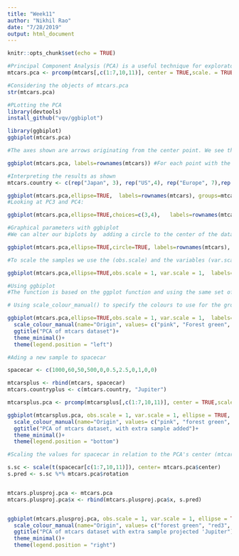 ```yaml
---
title: "Week11"
author: "Nikhil Rao"
date: "7/28/2019"
output: html_document
---
```


```r
knitr::opts_chunk$set(echo = TRUE)

```


```r
#Principal Component Analysis (PCA) is a useful technique for exploratory data analysis, allowing you to better visualize the variation present in a dataset with many variables. It works best with numerical data, we will exclude the two categorical variables (vs and am) and we are left with matrix of 9 columns and 32 rows, and we use prcomp, and assigning  output to mtcars.pca.
mtcars.pca <- prcomp(mtcars[,c(1:7,10,11)], center = TRUE,scale. = TRUE)

#Considering the objects of mtcars.pca
str(mtcars.pca)

```

```r
#PLotting the PCA
library(devtools)
install_github("vqv/ggbiplot")

library(ggbiplot)
ggbiplot(mtcars.pca)

#The axes shown are arrows originating from the center point. We see that the variables hp, cyl, and disp all contribute to PC1, with higher values in those variables moving the samples to the right on this plot.

ggbiplot(mtcars.pca, labels=rownames(mtcars)) #For each point with the car brand

```

```r
#Interpreting the results as shown
mtcars.country <- c(rep("Japan", 3), rep("US",4), rep("Europe", 7),rep("US",3), "Europe", rep("Japan", 3), rep("US",4), rep("Europe", 3), "US", rep("Europe", 3))

ggbiplot(mtcars.pca,ellipse=TRUE,  labels=rownames(mtcars), groups=mtcars.country)
#Looking at PC3 and PC4:

ggbiplot(mtcars.pca,ellipse=TRUE,choices=c(3,4),   labels=rownames(mtcars), groups=mtcars.country)

```

```r
#Graphical parameters with ggbiplot
#We can alter our biplots by  adding a circle to the center of the dataset using (circle argument):

ggbiplot(mtcars.pca,ellipse=TRUE,circle=TRUE, labels=rownames(mtcars), groups=mtcars.country)

#To scale the samples we use the (obs.scale) and the variables (var.scale):

ggbiplot(mtcars.pca,ellipse=TRUE,obs.scale = 1, var.scale = 1,  labels=rownames(mtcars), groups=mtcars.country)
```

```r
#Using ggbiplot
#The function is based on the ggplot function and using the same set of graphical parameters to alter the biplots.

# Using scale_colour_manual() to specify the colours to use for the groups with adding a title with ggtitle() and moving the legend with theme()

ggbiplot(mtcars.pca,ellipse=TRUE,obs.scale = 1, var.scale = 1,  labels=rownames(mtcars), groups=mtcars.country) +
  scale_colour_manual(name="Origin", values= c("pink", "Forest green", "light blue"))+
  ggtitle("PCA of mtcars dataset")+
  theme_minimal()+
  theme(legend.position = "left")
```

```r
#Ading a new sample to spacecar

spacecar <- c(1000,60,50,500,0,0.5,2.5,0,1,0,0)

mtcarsplus <- rbind(mtcars, spacecar)
mtcars.countryplus <- c(mtcars.country, "Jupiter")

mtcarsplus.pca <- prcomp(mtcarsplus[,c(1:7,10,11)], center = TRUE,scale. = TRUE)

ggbiplot(mtcarsplus.pca, obs.scale = 1, var.scale = 1, ellipse = TRUE, circle = FALSE, var.axes=TRUE, labels=c(rownames(mtcars), "spacecar"), groups=mtcars.countryplus)+
  scale_colour_manual(name="Origin", values= c("pink", "forest green", "violet", "light blue"))+
  ggtitle("PCA of mtcars dataset, with extra sample added")+
  theme_minimal()+
  theme(legend.position = "bottom")

```


```r
#Scaling the values for spacecar in relation to the PCA's center (mtcars.pca$center) and then let us apply the rotation of the PCA matrix to the spacecar sample.After this we can use  rbind() the projected values for spacecar to the rest of the pca$x

s.sc <- scale(t(spacecar[c(1:7,10,11)]), center= mtcars.pca$center)
s.pred <- s.sc %*% mtcars.pca$rotation


mtcars.plusproj.pca <- mtcars.pca
mtcars.plusproj.pca$x <- rbind(mtcars.plusproj.pca$x, s.pred)


ggbiplot(mtcars.plusproj.pca, obs.scale = 1, var.scale = 1, ellipse = TRUE, circle = FALSE, var.axes=TRUE, labels=c(rownames(mtcars), "spacecar"), groups=mtcars.countryplus)+
  scale_colour_manual(name="Origin", values= c("forest green", "red3", "pink", "light blue"))+
  ggtitle("PCA of mtcars dataset with extra sample projected 'Jupiter")+
  theme_minimal()+
  theme(legend.position = "right")

```








